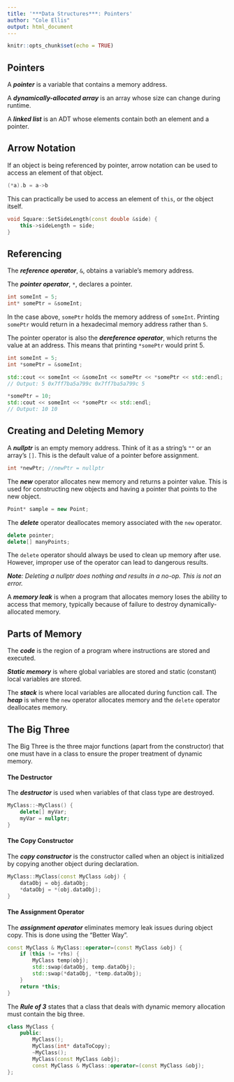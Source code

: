 ```yaml
---
title: '***Data Structures***: Pointers'
author: "Cole Ellis"
output: html_document
---
```


```r
knitr::opts_chunk$set(echo = TRUE)
```

## Pointers
A ***pointer*** is a variable that contains a memory address.

A ***dynamically-allocated array*** is an array whose size can change during runtime.

A ***linked list*** is an ADT whose elements contain both an element and a pointer.

## Arrow Notation
If an object is being referenced by pointer, arrow notation can be used to access an element of that object.
```c++
(*a).b = a->b
```

This can practically be used to access an element of `this`, or the object itself.
```c++
void Square::SetSideLength(const double &side) {
	this->sideLength = side;
}
```

## Referencing
The ***reference operator***, `&`, obtains a variable's memory address.

The ***pointer operator***, `*`, declares a pointer.
```c++
int someInt = 5;
int* somePtr = &someInt;
```

In the case above, `somePtr` holds the memory address of `someInt`.  Printing `somePtr` would return in a hexadecimal memory address rather than `5`.

The pointer operator is also the ***dereference operator***, which returns the value at an address.  This means that printing `*somePtr` would print $5$.
```c++
int someInt = 5;
int *somePtr = &someInt;

std::cout << someInt << &someInt << somePtr << *somePtr << std::endl;
// Output: 5 0x7ff7ba5a799c 0x7ff7ba5a799c 5

*somePtr = 10;
std::cout << someInt << *somePtr << std::endl;
// Output: 10 10
```

## Creating and Deleting Memory

A ***nullptr*** is an empty memory address.  Think of it as a string's `""` or an array's `[]`.  This is the default value of a pointer before assignment.
```c++
int *newPtr; //newPtr = nullptr
```

The ***new*** operator allocates new memory and returns a pointer value.  This is used for constructing new objects and having a pointer that points to the new object.
```c++
Point* sample = new Point;
```

The ***delete*** operator deallocates memory associated with the `new` operator.
```c++
delete pointer;
delete[] manyPoints;
```
The `delete` operator should always be used to clean up memory after use.  However, improper use of the operator can lead to dangerous results.

***Note**: Deleting a nullptr does nothing and results in a no-op.  This is not an error.*

A ***memory leak*** is when a program that allocates memory loses the ability to access that memory, typically because of failure to destroy dynamically-allocated memory.

## Parts of Memory
The ***code*** is the region of a program where instructions are stored and executed.

***Static memory*** is where global variables are stored and static (constant) local variables are stored.

The ***stack*** is where local variables are allocated during function call.  The ***heap*** is where the `new` operator allocates memory and the `delete` operator deallocates memory.

## The Big Three
The Big Three is the three major functions (apart from the constructor) that one must have in a class to ensure the proper treatment of dynamic memory.

#### The Destructor
The ***destructor*** is used when variables of that class type are destroyed.
```c++
MyClass::~MyClass() {
	delete[] myVar;
	myVar = nullptr;
}
```

#### The Copy Constructor
The ***copy constructor*** is the constructor called when an object is initialized by copying another object during declaration.
```c++
MyClass::MyClass(const MyClass &obj) {
	dataObj = obj.dataObj;
	*dataObj = *(obj.dataObj);
}
```

#### The Assignment Operator
The ***assignment operator*** eliminates memory leak issues during object copy.  This is done using the "Better Way".
```c++
const MyClass & MyClass::operator=(const MyClass &obj) {
	if (this != *rhs) {
		MyClass temp(obj);
		std::swap(dataObj, temp.dataObj);
		std::swap(*dataObj, *temp.dataObj);
	}
	return *this;
}
```

The ***Rule of 3*** states that a class that deals with dynamic memory allocation must contain the big three.
```c++
class MyClass {
	public:
		MyClass();
		MyClass(int* dataToCopy);
		~MyClass();
		MyClass(const MyClass &obj);
		const MyClass & MyClass::operator=(const MyClass &obj);
};
```
